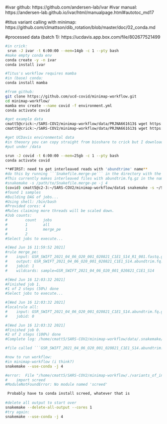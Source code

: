 #ivar github: https://github.com/andersen-lab/ivar
#ivar manual: https://andersen-lab.github.io/ivar/html/manualpage.html#autotoc_md17

#titus variant calling with minimap: https://github.com/clmattson/dib_rotation/blob/master/doc/02_conda.md

#processed data (batch 1): https://ucdavis.app.box.com/file/802677521499

```bash
#in crick:
 srun -J ivar -t 6:00:00 --mem=14gb -c 1 --pty bash
#make empty conda env
conda create -y -n ivar
conda install ivar

#Titus's workflow requires mamba
#in (base) conda:
conda install mamba

#from github:
git clone https://github.com/ucd-covid/minimap-workflow.git
cd minimap-workflow/
mamba env create --name covid -f environment.yml
conda activate covid

#get example data 
cmatt5@crick:~/SARS-COV2/minimap-workflow/data/PRJNA661613$ wget https://sra-pub-sars-cov2.s3.amazonaws.com/sra-src/SRR12596165/6_09_N1_S30_R1_001.fastq.gz.1
cmatt5@crick:~/SARS-COV2/minimap-workflow/data/PRJNA661613$ wget https://sra-pub-sars-cov2.s3.amazonaws.com/sra-src/SRR12596165/6_09_N1_S30_R2_001.fastq.gz.1

#get UCDavis environmental data
#in theoory you can copy straight from bioshare to crick but I downloaded to local and then scp'ed to crick. 
#put under /data 

srun -J covid -t 6:00:00 --mem=25gb -c 1 --pty bash
conda activate covid

**#FIRST: need to get interleaved reads with 'abundtrime' name**
#do this by running ```Snakefile.merge-pe``` in the directory with the raw data (aka /data for now)
#This currently makes interleaved files with abundtrim.fq.gz in the name. Something like:
#snakemake -s /path/to/Snakefile.merge-pe -j 4
(covid) cmatt5@c2-3:~/SARS-COV2/minimap-workflow/data$ snakemake -s ~/SARS-COV2/minimap-workflow/Snakefile.merge-pe -j 4
#found 1 samples
#Building DAG of jobs...
#Using shell: /bin/bash
#Provided cores: 4
#Rules claiming more threads will be scaled down.
#Job counts:
#        count   jobs
#        1       all
#        1       merge_pe
#        2
#Select jobs to execute...

#[Wed Jun 16 11:59:52 2021]
#rule merge_pe:
#    input: GSR_SWIFT_2021_04_06_O20_001_020821_C1E1_S14_R1_001.fastq.gz, GSR_SWIFT_2021_04_06_O20_001_020821_C1E1_S14_R2_001.fastq.gz
#    output: GSR_SWIFT_2021_04_06_O20_001_020821_C1E1_S14.abundtrim.fq.gz
#    jobid: 1
#    wildcards: sample=GSR_SWIFT_2021_04_06_O20_001_020821_C1E1_S14

#[Wed Jun 16 12:03:32 2021]
#Finished job 1.
#1 of 2 steps (50%) done
#Select jobs to execute...

#[Wed Jun 16 12:03:32 2021]
#localrule all:
#    input: GSR_SWIFT_2021_04_06_O20_001_020821_C1E1_S14.abundtrim.fq.gz
#    jobid: 0

#[Wed Jun 16 12:03:32 2021]
#Finished job 0.
#2 of 2 steps (100%) done
#Complete log: /home/cmatt5/SARS-COV2/minimap-workflow/data/.snakemake/log/2021-06-16T115951.950604.snakemake.log

#file called ```GSR_SWIFT_2021_04_06_O20_001_020821_C1E1_S14.abundtrim.fq.gz``` now in ./data

#now to run workflow:
#in minimap-workflow (i think?)
snakemake --use-conda -j 4 

#error:  File "/home/cmatt5/SARS-COV2/minimap-workflow/./variants_of_interest.py", line 3, in <module>
#    import screed
#ModuleNotFoundError: No module named 'screed'

 Probably have to conda install screed, whatever that is
 
#delete all output to start over
snakemake --delete-all-output --cores 1
#try again:
snakemake --use-conda -j 4 

```


